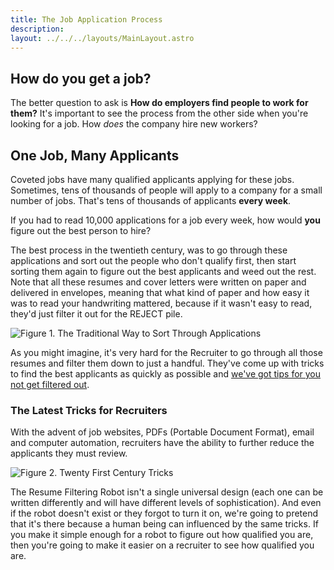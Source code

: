 ```yaml
---
title: The Job Application Process
description: 
layout: ../../../layouts/MainLayout.astro
---
```


## How do you get a job? 

The better question to ask is **How do employers find people to work for them?** It's important to see the process from the other side when you're looking for a job. How *does* the company hire new workers?

## One Job, Many Applicants

Coveted jobs have many qualified applicants applying for these jobs. Sometimes, tens of thousands of people will apply to a company for a small number of jobs. That's tens of thousands of applicants **every week**. 

If you had to read 10,000 applications for a job every week, how would **you** figure out the best person to hire?

The best process in the twentieth century, was to go through these applications and sort out the people who don't qualify first, then start sorting them again to figure out the best applicants and weed out the rest. Note that all these resumes and cover letters were written on paper and delivered in envelopes, meaning that what kind of paper and how easy it was to read your handwriting mattered, because if it wasn't easy to read, they'd just filter it out for the REJECT pile.

![Figure 1. The Traditional Way to Sort Through Applications](../assets/older-filtering-resumes.jpg)

As you might imagine, it's very hard for the Recruiter to go through all those resumes and filter them down to just a handful. They've come up with tricks to find the best applicants as quickly as possible and [we've got tips for you not get filtered out](./common-ideas/recruiters-are-busy/).

### The Latest Tricks for Recruiters

With the advent of job websites, PDFs (Portable Document Format), email and computer automation, recruiters have the ability to further reduce the applicants they must review.

![Figure 2. Twenty First Century Tricks](../assets/modern-resume-filtering.jpg)

The Resume Filtering Robot isn't a single universal design (each one can be written differently and will have different levels of sophistication). And even if the robot doesn't exist or they forgot to turn it on, we're going to pretend that it's there because a human being can influenced by the same tricks. If you make it simple enough for a robot to figure out how qualified you are, then you're going to make it easier on a recruiter to see how qualified you are.
